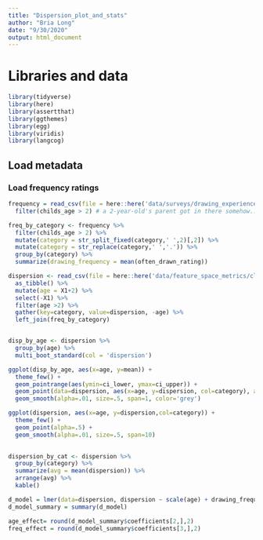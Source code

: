 ```yaml
---
title: "Dispersion_plot_and_stats"
author: "Bria Long"
date: "9/30/2020"
output: html_document
---
```

# Libraries and data
```r
library(tidyverse)
library(here)
library(assertthat)
library(ggthemes)
library(egg)
library(viridis)
library(langcog)
```

## Load metadata

### Load frequency ratings
```r
frequency = read_csv(file = here::here('data/surveys/drawing_experience/preprocessed/Category_frequency_survey.csv')) %>%
  filter(childs_age > 2) # a 2-year-old's parent got in there somehow..
```


```r
freq_by_category <- frequency %>%
  filter(childs_age > 2) %>%
  mutate(category = str_split_fixed(category,' ',2)[,2]) %>%
  mutate(category = str_replace(category,' ','.')) %>%
  group_by(category) %>%
  summarize(drawing_frequency = mean(often_drawn_rating)) 

```

```r
dispersion <- read_csv(file = here::here('data/feature_space_metrics/class_dispersion_by_age.csv')) %>%
  as_tibble() %>%
  mutate(age = X1+2) %>%
  select(-X1) %>%
  filter(age >2) %>%
  gather(key=category, value=dispersion, -age) %>%
  left_join(freq_by_category)


disp_by_age <- dispersion %>%
  group_by(age) %>%
  multi_boot_standard(col = 'dispersion')
```
```r
ggplot(disp_by_age, aes(x=age, y=mean)) +
  theme_few() +
  geom_pointrange(aes(ymin=ci_lower, ymax=ci_upper)) + 
  geom_point(data=dispersion, aes(x=age, y=dispersion, col=category), alpha=.2) +
  geom_smooth(alpha=.01, size=.5, span=1, color='grey')

```
```r
ggplot(dispersion, aes(x=age, y=dispersion,col=category)) +
  theme_few() +
  geom_point(alpha=.5) +
  geom_smooth(alpha=.01, size=.5, span=10)
  
```

```r
dispersion_by_cat <- dispersion %>%
  group_by(category) %>%
  summarize(avg = mean(dispersion)) %>%
  arrange(avg) %>%
  kable()
```

```r
d_model = lmer(data=dispersion, dispersion ~ scale(age) + drawing_frequency + (1|category))
d_model_summary = summary(d_model)

age_effect= round(d_model_summary$coefficients[2,],2)
freq_effect = round(d_model_summary$coefficients[3,],2)
```

